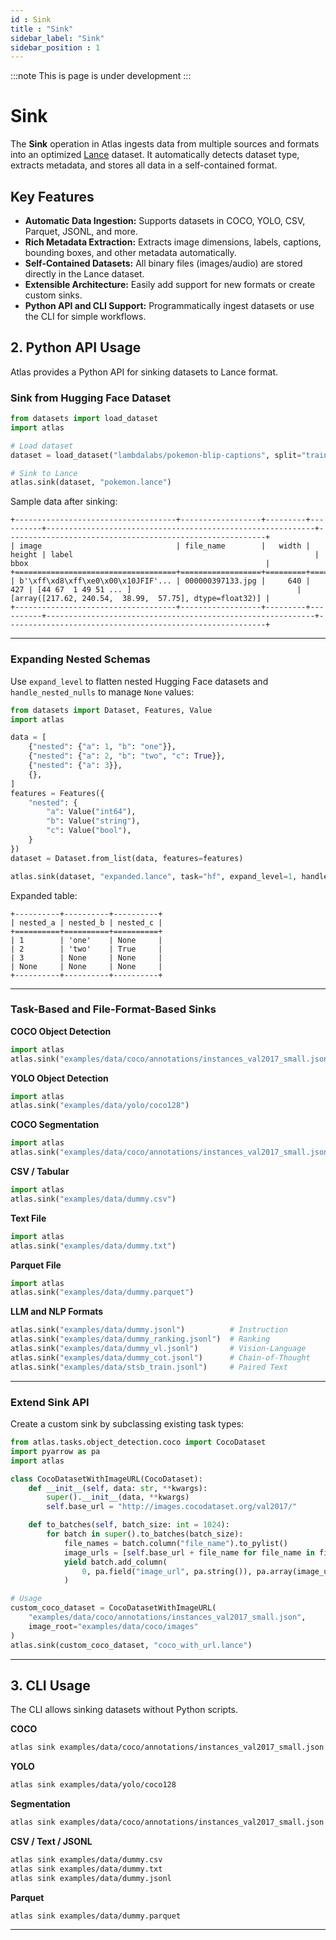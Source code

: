 ```yaml
---
id : Sink
title : "Sink"
sidebar_label: "Sink"
sidebar_position : 1
---
```

:::note 
This is page is under development 
:::

# Sink

The **Sink** operation in Atlas ingests data from multiple sources and formats into an optimized [Lance](https://lancedb.github.io/lance/) dataset. It automatically detects dataset type, extracts metadata, and stores all data in a self-contained format.

## Key Features

* **Automatic Data Ingestion:** Supports datasets in COCO, YOLO, CSV, Parquet, JSONL, and more.
* **Rich Metadata Extraction:** Extracts image dimensions, labels, captions, bounding boxes, and other metadata automatically.
* **Self-Contained Datasets:** All binary files (images/audio) are stored directly in the Lance dataset.
* **Extensible Architecture:** Easily add support for new formats or create custom sinks.
* **Python API and CLI Support:** Programmatically ingest datasets or use the CLI for simple workflows.

## 2. Python API Usage

Atlas provides a Python API for sinking datasets to Lance format.

### **Sink from Hugging Face Dataset**

```python
from datasets import load_dataset
import atlas

# Load dataset
dataset = load_dataset("lambdalabs/pokemon-blip-captions", split="train")

# Sink to Lance
atlas.sink(dataset, "pokemon.lance")
```

Sample data after sinking:

```
+------------------------------------+------------------+---------+----------+------------------------------------------------------------+----------------------------------------------------------+
| image                              | file_name        |   width |   height | label                                                      | bbox                                                     |
+====================================+==================+=========+==========+============================================================+==========================================================+
| b'\xff\xd8\xff\xe0\x00\x10JFIF'... | 000000397133.jpg |     640 |      427 | [44 67  1 49 51 ... ]                                     | [array([217.62, 240.54,  38.99,  57.75], dtype=float32)] |
+------------------------------------+------------------+---------+----------+------------------------------------------------------------+----------------------------------------------------------+
```

---

### **Expanding Nested Schemas**

Use `expand_level` to flatten nested Hugging Face datasets and `handle_nested_nulls` to manage `None` values:

```python
from datasets import Dataset, Features, Value
import atlas

data = [
    {"nested": {"a": 1, "b": "one"}},
    {"nested": {"a": 2, "b": "two", "c": True}},
    {"nested": {"a": 3}},
    {},
]
features = Features({
    "nested": {
        "a": Value("int64"),
        "b": Value("string"),
        "c": Value("bool"),
    }
})
dataset = Dataset.from_list(data, features=features)

atlas.sink(dataset, "expanded.lance", task="hf", expand_level=1, handle_nested_nulls=True)
```

Expanded table:

```
+----------+----------+----------+
| nested_a | nested_b | nested_c |
+==========+==========+==========+
| 1        | 'one'    | None     |
| 2        | 'two'    | True     |
| 3        | None     | None     |
| None     | None     | None     |
+----------+----------+----------+
```

---

### **Task-Based and File-Format-Based Sinks**

**COCO Object Detection**

```python
import atlas
atlas.sink("examples/data/coco/annotations/instances_val2017_small.json")
```

**YOLO Object Detection**

```python
import atlas
atlas.sink("examples/data/yolo/coco128")
```

**COCO Segmentation**

```python
import atlas
atlas.sink("examples/data/coco/annotations/instances_val2017_small.json", task="segmentation")
```

**CSV / Tabular**

```python
import atlas
atlas.sink("examples/data/dummy.csv")
```

**Text File**

```python
import atlas
atlas.sink("examples/data/dummy.txt")
```

**Parquet File**

```python
import atlas
atlas.sink("examples/data/dummy.parquet")
```

**LLM and NLP Formats**

```python
atlas.sink("examples/data/dummy.jsonl")          # Instruction
atlas.sink("examples/data/dummy_ranking.jsonl")  # Ranking
atlas.sink("examples/data/dummy_vl.jsonl")       # Vision-Language
atlas.sink("examples/data/dummy_cot.jsonl")      # Chain-of-Thought
atlas.sink("examples/data/stsb_train.jsonl")     # Paired Text
```

---

### **Extend Sink API**

Create a custom sink by subclassing existing task types:

```python
from atlas.tasks.object_detection.coco import CocoDataset
import pyarrow as pa
import atlas

class CocoDatasetWithImageURL(CocoDataset):
    def __init__(self, data: str, **kwargs):
        super().__init__(data, **kwargs)
        self.base_url = "http://images.cocodataset.org/val2017/"

    def to_batches(self, batch_size: int = 1024):
        for batch in super().to_batches(batch_size):
            file_names = batch.column("file_name").to_pylist()
            image_urls = [self.base_url + file_name for file_name in file_names]
            yield batch.add_column(
                0, pa.field("image_url", pa.string()), pa.array(image_urls, type=pa.string())
            )

# Usage
custom_coco_dataset = CocoDatasetWithImageURL(
    "examples/data/coco/annotations/instances_val2017_small.json",
    image_root="examples/data/coco/images"
)
atlas.sink(custom_coco_dataset, "coco_with_url.lance")
```

---

## 3. CLI Usage

The CLI allows sinking datasets without Python scripts.

**COCO**

```bash
atlas sink examples/data/coco/annotations/instances_val2017_small.json
```

**YOLO**

```bash
atlas sink examples/data/yolo/coco128
```

**Segmentation**

```bash
atlas sink examples/data/coco/annotations/instances_val2017_small.json --task segmentation
```

**CSV / Text / JSONL**

```bash
atlas sink examples/data/dummy.csv
atlas sink examples/data/dummy.txt
atlas sink examples/data/dummy.jsonl
```

**Parquet**

```bash
atlas sink examples/data/dummy.parquet
```

---